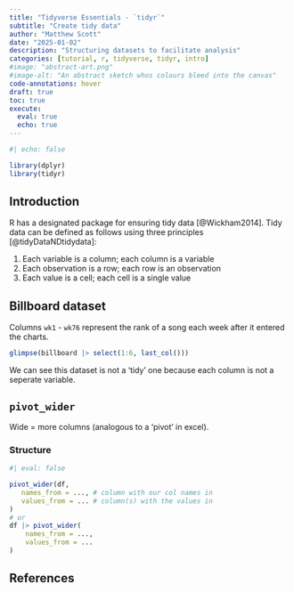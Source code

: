 ```yaml
---
title: "Tidyverse Essentials - `tidyr`"
subtitle: "Create tidy data"
author: "Matthew Scott"
date: "2025-01-02"
description: "Structuring datasets to facilitate analysis"
categories: [tutorial, r, tidyverse, tidyr, intro]
#image: "abstract-art.png"
#image-alt: "An abstract sketch whos colours bleed into the canvas"
code-annotations: hover
draft: true
toc: true
execute: 
  eval: true
  echo: true
---
```


```r
#| echo: false

library(dplyr)
library(tidyr)
```

## Introduction

R has a designated package for ensuring tidy data [@Wickham2014]. Tidy data can be defined as follows using three principles [@tidyDataNDtidydata]:

1. Each variable is a column; each column is a variable
2. Each observation is a row; each row is an observation
3. Each value is a cell; each cell is a single value

:::{.callout-note icon="true" collapse="true"}
## Billboard dataset

Columns `wk1` - `wk76` represent the rank of a song each week after it entered the charts.
```r
glimpse(billboard |> select(1:6, last_col()))
```
We can see this dataset is not a 'tidy' one because each column is not a seperate variable. 
:::

## `pivot_wider`

Wide = more columns (analogous to a 'pivot' in excel).

### Structure

```r
#| eval: false

pivot_wider(df,
   names_from = ..., # column with our col names in
   values_from = ... # column(s) with the values in
) 
# or
df |> pivot_wider(
    names_from = ...,
    values_from = ...
)
```

## References